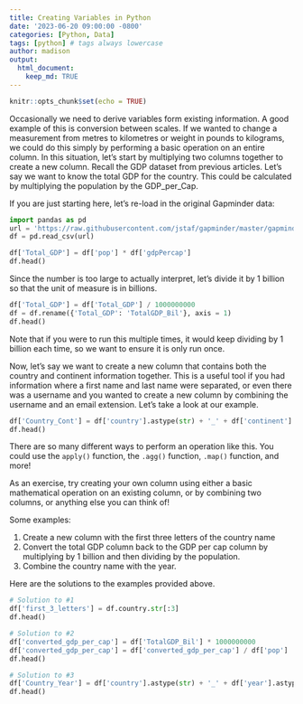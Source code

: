 ```yaml
---
title: Creating Variables in Python
date: '2023-06-20 09:00:00 -0800'
categories: [Python, Data]
tags: [python] # tags always lowercase
author: madison
output:
  html_document:
    keep_md: TRUE
---
```


```r
knitr::opts_chunk$set(echo = TRUE)
```

Occasionally we need to derive variables form existing information. A good example of this is conversion between scales. If we wanted to change a measurement from metres to kilometres or weight in pounds to kilograms, we could do this simply by performing a basic operation on an entire column. In this situation, let’s start by multiplying two columns together to create a new column. Recall the GDP dataset from previous articles. Let’s say we want to know the total GDP for the country. This could be calculated by multiplying the population by the GDP_per_Cap.

If you are just starting here, let’s re-load in the original Gapminder data:

```python
import pandas as pd
url = 'https://raw.githubusercontent.com/jstaf/gapminder/master/gapminder/gapminder.csv'
df = pd.read_csv(url)
```

```python
df['Total_GDP'] = df['pop'] * df['gdpPercap']
df.head()
```

Since the number is too large to actually interpret, let’s divide it by 1 billion so that the unit of measure is in billions.

```python
df['Total_GDP'] = df['Total_GDP'] / 1000000000
df = df.rename({'Total_GDP': 'TotalGDP_Bil'}, axis = 1)
df.head()
```

Note that if you were to run this multiple times, it would keep dividing by 1 billion each time, so we want to ensure it is only run once.

Now, let’s say we want to create a new column that contains both the country and continent information together. This is a useful tool if you had information where a first name and last name were separated, or even there was a username and you wanted to create a new column by combining the username and an email extension. Let’s take a look at our example.

```python
df['Country_Cont'] = df['country'].astype(str) + '_' + df['continent']
df.head()
```

There are so many different ways to perform an operation like this. You could use the `apply()` function, the `.agg()` function, `.map()` function, and more!

As an exercise, try creating your own column using either a basic mathematical operation on an existing column, or by combining two columns, or anything else you can think of!

Some examples:

1. Create a new column with the first three letters of the country name
2. Convert the total GDP column back to the GDP per cap column by multiplying by 1 billion and then dividing by the population.
3. Combine the country name with the year.

Here are the solutions to the examples provided above.

```python
# Solution to #1
df['first_3_letters'] = df.country.str[:3]
df.head()
```

```python
# Solution to #2
df['converted_gdp_per_cap'] = df['TotalGDP_Bil'] * 1000000000
df['converted_gdp_per_cap'] = df['converted_gdp_per_cap'] / df['pop']
df.head()
```

```python
# Solution to #3
df['Country_Year'] = df['country'].astype(str) + '_' + df['year'].astype(str)
df.head()
```


